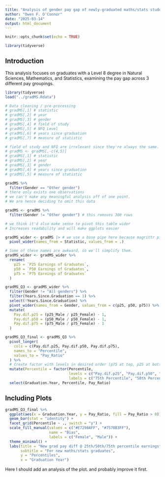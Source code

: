 ```yaml
---
title: "Analysis of gender pay gap of newly-graduated maths/stats students across different percentiles."
author: "Owen F. O'Connor"
date: "2025-03-14"
output: html_document
---
```


```r
knitr::opts_chunk$set(echo = TRUE)
```

```r
library(tidyverse)
```

## Introduction

This analysis focuses on graduates with a Level 8 degree in Natural Sciences, Mathematics, and Statistics, examining the pay gap across 3 different pay groupings.
```r
library(tidyverse)
load("../gradMS.Rdata")

# Data cleaning / pre-processing 
# gradMS[,1] # statistic
# gradMS[,2] # year
# gradMS[,3] # gender
# gradMS[,4] # field of study
# gradMS[,5] # NFQ Level
# gradMS[,6] # years since graduation
# gradMS[,7] # measure of statistic

# field of study and NFQ are irrelevant since they're always the same. We can remove them
# gradMS <- gradMS[,-c(4,5)]
# gradMS[,1] # statistic
# gradMS[,2] # year
# gradMS[,3] # gender
# gradMS[,4] # years since graduation
# gradMS[,5] # measure of statistic

gradMS %>%
  filter(Gender == "Other gender")
# there only exists one observations
# we can't make any meaningful analysis off of one point.
# We are hence deciding to omit this data

gradMS <- gradMS %>%
  filter(Gender != "Other gender") # this removes 300 rows

# we think it'd also make sense to pivot this table wider
# Increases readability and will make ggplots easier

gradMS_wider <- gradMS |> # we use a base pipe here because magrittr pipes play weird with '.'
  pivot_wider(names_from = Statistic, values_from = .)

# Some of these names are awkward, so we'll simplify them.
gradMS_wider <- gradMS_wider %>%
  rename(
    p25 = `P25 Earnings of Graduates`,
    p50 = `P50 Earnings of Graduates`,
    p75 = `P75 Earnings of Graduates`
  )
```

```r
gradMS_Q3 <- gradMS_wider %>%
  filter(Gender != "All genders") %>%
  filter(Years.Since.Graduation == 1) %>%
  select(!Years.Since.Graduation) %>%
  pivot_wider(names_from = Gender, values_from = c(p25, p50, p75)) %>%
  mutate(
    Pay.dif.p25 = (p25_Male / p25_Female) - 1,
    Pay.dif.p50 = (p50_Male / p50_Female) - 1,
    Pay.dif.p75 = (p75_Male / p75_Female) - 1
  )

gradMS_Q3_final <- gradMS_Q3 %>%
  pivot_longer(
    cols = c(Pay.dif.p25, Pay.dif.p50, Pay.dif.p75),
    names_to = "Percentile",
    values_to = "Pay_Ratio"
  ) %>%
  # Create factor with levels in desired order (p75 at top, p25 at bottom)
  mutate(Percentile = factor(Percentile, 
                             levels = c("Pay.dif.p25", "Pay.dif.p50", "Pay.dif.p75"),
                             labels = c("75th Percentile", "50th Percentile", "25th Percentile"))) %>%
  select(Graduation.Year, Percentile, Pay_Ratio)
```

## Including Plots


```r
gradMS_Q3_final %>%
  ggplot(aes(x = Graduation.Year, y = Pay_Ratio, fill = Pay_Ratio > 0)) +
  geom_bar(stat = "identity") +
  facet_grid(Percentile ~ ., switch = "y") +
  scale_fill_manual(values = c("#E7298AFF", "#7570B3FF"), 
                    name = "Bias", 
                    labels = c("Female", "Male")) +
  theme_minimal() +
  labs(title = "New grad pay diff @ 25th/50th/75th percentile earnings",
       subtitle = "For new maths/stats graduates",
       y = "Percentiles",
       x = "Graduation Year")
```

Here I should add an analysis of the plot. and probably improve it first.